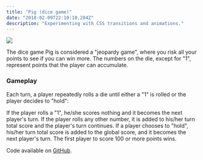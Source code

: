 ```yaml
---
title: "Pig (dice game)"
date: "2018-02-09T22:10:10.284Z"
description: "Experimenting with CSS transitions and animations."
---
```


<Img
  src="/images/posts/pig-game.png"
  width={2154}
  height={1232}
  caption="Pig Game"
/>

The dice game Pig is considered a "jeopardy game", where you risk all your points to see if you can win more. The numbers on the die, except for "1", represent points that the player can accumulate.

### Gameplay

Each turn, a player repeatedly rolls a die until either a "1" is rolled or the player decides to "hold":

If the player rolls a "1", he/she scores nothing and it becomes the next player's turn.
If the player rolls any other number, it is added to his/her turn total score and the player's turn continues.
If a player chooses to "hold", his/her turn total score is added to the global score, and it becomes the next player's turn.
The first player to score 100 or more points wins.

Code available on [GitHub](https://github.com/eneax/Pig_Game).

